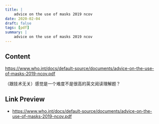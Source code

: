 ```yaml
---
title: |
    advice on the use of masks 2019 ncov
date: 2020-02-04
draft: false
tags: [pdf]
summary: |
    advice on the use of masks 2019 ncov
---
```


## Content

https://www.who.int/docs/default-source/documents/advice-on-the-use-of-masks-2019-ncov.pdf

（跟技术无关）感觉是一个难度不是很高的英文阅读理解题？

## Link Preview

- https://www.who.int/docs/default-source/documents/advice-on-the-use-of-masks-2019-ncov.pdf

